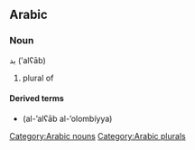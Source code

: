 ==Arabic==

===Noun===
بد{{Arab|[[العاب]]}} (’alʕāb)

# plural of {{Arab|[[لعب]]}}

====Derived terms====
*{{Arab|[[الألعاب الأولمبية]]}} (al-’alʕāb al-’olombíyya)

[[Category:Arabic nouns]]
[[Category:Arabic plurals]]